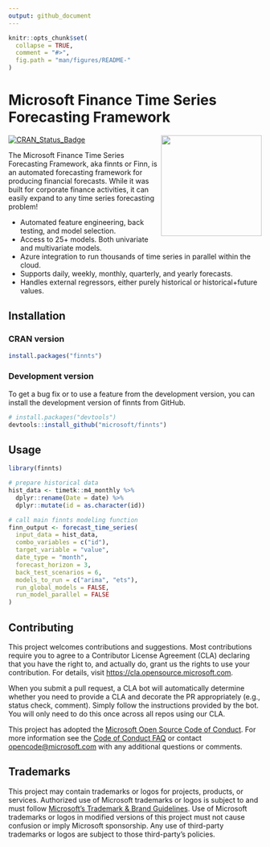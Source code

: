 ```yaml
---
output: github_document
---
```


<!-- README.md is generated from README.Rmd. Please edit that file -->

```r
knitr::opts_chunk$set(
  collapse = TRUE,
  comment = "#>",
  fig.path = "man/figures/README-"
)
```

# Microsoft Finance Time Series Forecasting Framework

<img src="man/figures/logo.png" align="right" height="200"/>

<!-- badges: start -->

[![CRAN_Status_Badge](http://www.r-pkg.org/badges/version/finnts)](https://cran.r-project.org/package=finnts)

<!-- badges: end -->

The Microsoft Finance Time Series Forecasting Framework, aka finnts or Finn, is an automated forecasting framework for producing financial forecasts. While it was built for corporate finance activities, it can easily expand to any time series forecasting problem!

-   Automated feature engineering, back testing, and model selection.
-   Access to 25+ models. Both univariate and multivariate models.
-   Azure integration to run thousands of time series in parallel within the cloud.
-   Supports daily, weekly, monthly, quarterly, and yearly forecasts.
-   Handles external regressors, either purely historical or historical+future values.

## Installation

### CRAN version

``` r
install.packages("finnts")
```

### Development version

To get a bug fix or to use a feature from the development version, you can install the development version of finnts from GitHub.

``` r
# install.packages("devtools")
devtools::install_github("microsoft/finnts")
```

## Usage

``` r
library(finnts)

# prepare historical data
hist_data <- timetk::m4_monthly %>%
  dplyr::rename(Date = date) %>%
  dplyr::mutate(id = as.character(id))

# call main finnts modeling function
finn_output <- forecast_time_series(
  input_data = hist_data,
  combo_variables = c("id"),
  target_variable = "value",
  date_type = "month",
  forecast_horizon = 3,
  back_test_scenarios = 6, 
  models_to_run = c("arima", "ets"), 
  run_global_models = FALSE, 
  run_model_parallel = FALSE
)
```

## Contributing

This project welcomes contributions and suggestions. Most contributions require you to agree to a Contributor License Agreement (CLA) declaring that you have the right to, and actually do, grant us the rights to use your contribution. For details, visit <https://cla.opensource.microsoft.com>.

When you submit a pull request, a CLA bot will automatically determine whether you need to provide a CLA and decorate the PR appropriately (e.g., status check, comment). Simply follow the instructions provided by the bot. You will only need to do this once across all repos using our CLA.

This project has adopted the [Microsoft Open Source Code of Conduct](https://opensource.microsoft.com/codeofconduct/). For more information see the [Code of Conduct FAQ](https://opensource.microsoft.com/codeofconduct/faq/) or contact [opencode\@microsoft.com](mailto:opencode@microsoft.com) with any additional questions or comments.

## Trademarks

This project may contain trademarks or logos for projects, products, or services. Authorized use of Microsoft trademarks or logos is subject to and must follow [Microsoft's Trademark & Brand Guidelines](https://www.microsoft.com/en-us/legal/intellectualproperty/trademarks). Use of Microsoft trademarks or logos in modified versions of this project must not cause confusion or imply Microsoft sponsorship. Any use of third-party trademarks or logos are subject to those third-party's policies.
